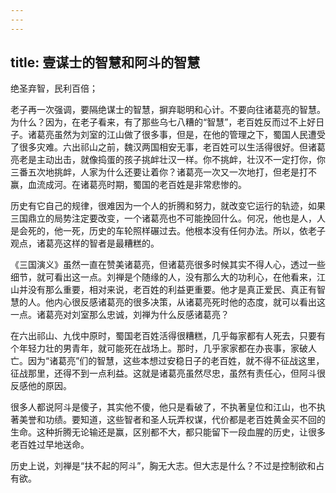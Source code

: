 ```yaml
---
---
---
```

title: 壹谋士的智慧和阿斗的智慧
---




绝圣弃智，民利百倍；

老子再一次强调，要隔绝谋士的智慧，摒弃聪明和心计。不要向往诸葛亮的智慧。为什么？因为，在老子看来，有了那些乌七八糟的“智慧”，老百姓反而过不上好日子。诸葛亮虽然为刘室的江山做了很多事，但是，在他的管理之下，蜀国人民遭受了很多灾难。六出祁山之前，魏汉两国相安无事，老百姓可以生活得很好。但诸葛亮老是主动出击，就像捣蛋的孩子挑衅壮汉一样。你不挑衅，壮汉不一定打你，你三番五次地挑衅，人家为什么还要让着你？诸葛亮一次又一次地打，但老是打不赢，血流成河。在诸葛亮时期，蜀国的老百姓是非常悲惨的。

历史有它自己的规律，很难因为一个人的折腾和努力，就改变它运行的轨迹，如果三国鼎立的局势注定要改变，一个诸葛亮也不可能挽回什么。何况，他也是人，人是会死的，他一死，历史的车轮照样碾过去。他根本没有任何办法。所以，依老子观点，诸葛亮这样的智者是最糟糕的。

《三国演义》虽然一直在赞美诸葛亮，但诸葛亮很多时候其实不得人心，透过一些细节，就可看出这一点。刘禅是个随缘的人，没有那么大的功利心，在他看来，江山并没有那么重要，相对来说，老百姓的利益更重要。他才是真正爱民、真正有智慧的人。他内心很反感诸葛亮的很多决策，从诸葛亮死时他的态度，就可以看出这一点。诸葛亮对刘室那么忠诚，刘禅为什么反感诸葛亮？

在六出祁山、九伐中原时，蜀国老百姓活得很糟糕，几乎每家都有人死去，只要有个年轻力壮的男青年，就可能死在战场上。那时，几乎家家都在办丧事，家破人亡。因为“诸葛亮”们的智慧，这些本想过安稳日子的老百姓，就不得不征战这里，征战那里，还得不到一点利益。这就是诸葛亮虽然尽忠，虽然有责任心，但阿斗很反感他的原因。

很多人都说阿斗是傻子，其实他不傻，他只是看破了，不执著皇位和江山，也不执著美誉和功绩。要知道，这些智者和圣人玩弄权谋，代价都是老百姓黄金买不回的生命。这种折腾无论输还是赢，区别都不大，都只能留下一段血腥的历史，让很多老百姓过早地送命。

历史上说，刘禅是“扶不起的阿斗”，胸无大志。但大志是什么？不过是控制欲和占有欲。